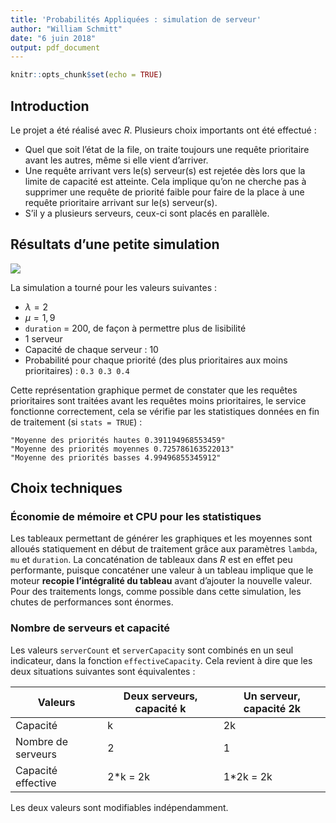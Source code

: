 ```yaml
---
title: 'Probabilités Appliquées : simulation de serveur'
author: "William Schmitt"
date: "6 juin 2018"
output: pdf_document
---
```


```r
knitr::opts_chunk$set(echo = TRUE)
```

## Introduction

Le projet a été réalisé avec _R_. Plusieurs choix importants ont été effectué :

* Quel que soit l'état de la file, on traite toujours une requête prioritaire avant les autres, même si elle vient d'arriver.
* Une requête arrivant vers le(s) serveur(s) est rejetée dès lors que la limite de capacité est atteinte. Cela implique qu'on ne cherche pas à supprimer une requête de priorité faible pour faire de la place à une requête prioritaire arrivant sur le(s) serveur(s).
* S'il y a plusieurs serveurs, ceux-ci sont placés en parallèle.

## Résultats d'une petite simulation

![](plot.png)

La simulation a tourné pour les valeurs suivantes :

* $\lambda = 2$
* $\mu = 1,9$
* `duration` = $200$, de façon à permettre plus de lisibilité
* $1$ serveur
* Capacité de chaque serveur : $10$
* Probabilité pour chaque priorité (des plus prioritaires aux moins prioritaires) : `0.3 0.3 0.4`

Cette représentation graphique permet de constater que les requêtes prioritaires sont traitées avant les requêtes moins prioritaires, le service fonctionne correctement, cela se vérifie par les statistiques données en fin de traitement (si `stats = TRUE`) :

```
"Moyenne des priorités hautes 0.391194968553459"
"Moyenne des priorités moyennes 0.725786163522013"
"Moyenne des priorités basses 4.99496855345912"
```



## Choix techniques

### Économie de mémoire et CPU pour les statistiques
Les tableaux permettant de générer les graphiques et les moyennes sont alloués statiquement en début de traitement grâce aux paramètres `lambda`, `mu` et `duration`. La concaténation de tableaux dans _R_ est en effet peu performante, puisque concaténer une valeur à un tableau implique que le moteur __recopie l'intégralité du tableau__ avant d'ajouter la nouvelle valeur. Pour des traitements longs, comme possible dans cette simulation, les chutes de performances sont énormes.

### Nombre de serveurs et capacité
Les valeurs `serverCount` et `serverCapacity` sont combinés en un seul indicateur, dans la fonction `effectiveCapacity`. Cela revient à dire que les deux situations suivantes sont équivalentes :

Valeurs | Deux serveurs, capacité k | Un serveur, capacité 2k
--------|---------------------------|------------------------
Capacité| k                         | 2k
Nombre de serveurs|2                | 1
Capacité effective|2*k = 2k         | 1*2k = 2k

Les deux valeurs sont modifiables indépendamment.

